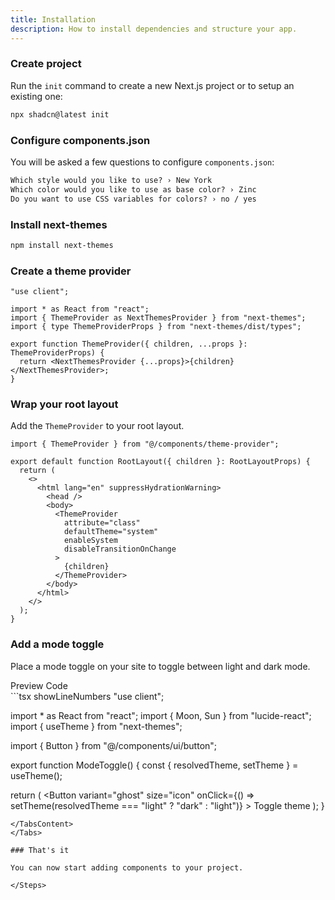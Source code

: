 ```yaml
---
title: Installation
description: How to install dependencies and structure your app.
---
```


<Steps>

### Create project

Run the `init` command to create a new Next.js project or to setup an existing one:

```bash
npx shadcn@latest init
```

### Configure components.json

You will be asked a few questions to configure `components.json`:

```txt showLineNumbers
Which style would you like to use? › New York
Which color would you like to use as base color? › Zinc
Do you want to use CSS variables for colors? › no / yes
```

### Install next-themes

```bash
npm install next-themes
```

### Create a theme provider

```tsx title="components/theme-provider.tsx"
"use client";

import * as React from "react";
import { ThemeProvider as NextThemesProvider } from "next-themes";
import { type ThemeProviderProps } from "next-themes/dist/types";

export function ThemeProvider({ children, ...props }: ThemeProviderProps) {
  return <NextThemesProvider {...props}>{children}</NextThemesProvider>;
}
```

### Wrap your root layout

Add the `ThemeProvider` to your root layout.

```tsx {1,9-11} title="app/layout.tsx"
import { ThemeProvider } from "@/components/theme-provider";

export default function RootLayout({ children }: RootLayoutProps) {
  return (
    <>
      <html lang="en" suppressHydrationWarning>
        <head />
        <body>
          <ThemeProvider
            attribute="class"
            defaultTheme="system"
            enableSystem
            disableTransitionOnChange
          >
            {children}
          </ThemeProvider>
        </body>
      </html>
    </>
  );
}
```

### Add a mode toggle

Place a mode toggle on your site to toggle between light and dark mode.

<Tabs defaultValue="preview">

<TabsList>
  <TabsTrigger value="preview">Preview</TabsTrigger>
  <TabsTrigger value="code">Code</TabsTrigger>
</TabsList>

<TabsContent value="preview">
  <div className="border bg-background mt-8 rounded-lg p-6 flex items-center justify-center">
    <ModeToggle />
  </div>
</TabsContent>

<TabsContent value="code">
```tsx showLineNumbers
"use client";

import * as React from "react";
import { Moon, Sun } from "lucide-react";
import { useTheme } from "next-themes";

import { Button } from "@/components/ui/button";

export function ModeToggle() {
  const { resolvedTheme, setTheme } = useTheme();

  return (
    <Button
      variant="ghost"
      size="icon"
      onClick={() => setTheme(resolvedTheme === "light" ? "dark" : "light")}
    >
      <Sun className="h-[1.2rem] w-[1.2rem] rotate-0 scale-100 transition-all dark:-rotate-90 dark:scale-0" />
      <Moon className="absolute h-[1.2rem] w-[1.2rem] rotate-90 scale-0 transition-all dark:rotate-0 dark:scale-100" />
      <span className="sr-only">Toggle theme</span>
    </Button>
  );
}
```
</TabsContent>
</Tabs>

### That's it

You can now start adding components to your project.

</Steps>